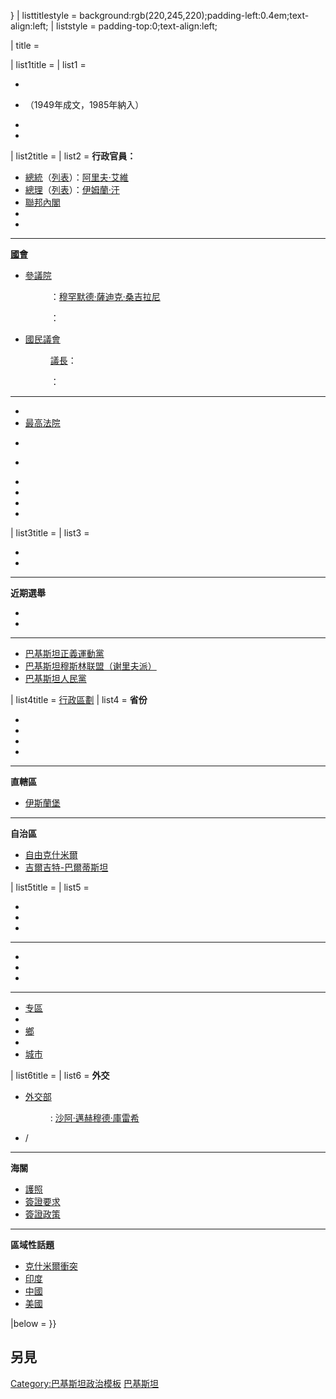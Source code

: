 {{Sidebar with collapsible lists
| name = 巴基斯坦政治
| bodyclass = vcard
| wraplinks = true
| expanded = {{{expanded|{{{1|}}}}}}
| listtitlestyle = background:rgb(220,245,220);padding-left:0.4em;text-align:left;
| liststyle = padding-top:0;text-align:left;

| title = {{Politics sidebar title |country = 巴基斯坦 |image = State emblem of Pakistan.svg |size = 125px |title = 巴基斯坦 }}

| list1title =  {{link-en|巴基斯坦憲法|Constitution of Pakistan|憲法}}
| list1 =
* {{hlist |舊版憲法：{{link-en|1956年巴基斯坦憲法|Constitution of Pakistan of 1956|1956年}}| {{link-en|1962年巴基斯坦憲法|Constitution of Pakistan of 1962|1962年}}| {{link-en|1973年巴基斯坦憲法|Constitution of Pakistan of 1973|1973年}} }}
* {{link-en|巴基斯坦憲法附件|Annex to the Constitution of Pakistan|附件}}（1949年成文，1985年納入）
* {{link-en|巴基斯坦憲法修正案|Amendments to the Constitution of Pakistan|修正案}}
* {{link-en|巴基斯坦法律|Law of Pakistan|法律}}

| list2title = {{link-en|巴基斯坦政府|Government of Pakistan|政府}}
| list2 =
'''行政官員：'''
* [[巴基斯坦總統|總統]]（[[巴基斯坦总统#总统列表|列表]]）：[[阿里夫·艾維]]
* [[巴基斯坦總理|總理]]（[[巴基斯坦总理#巴基斯坦总理列表|列表]]）：[[伊姆蘭·汗]]
* [[巴基斯坦內閣|聯邦內閣]]
* {{link-en|巴基斯坦聯邦機構列表|List of federal agencies of Pakistan|聯邦機構}}
* {{link-en|巴基斯坦公務員|Pakistan Civil Service|公務員}}
----
'''[[巴基斯坦國會|國會]]'''
* [[巴基斯坦參議院|參議院]]
*: {{link-en|巴基斯坦參議院主席|Chairman of the Senate of Pakistan|主席}}：[[穆罕默德·薩迪克·桑吉拉尼]]
*: {{link-en|巴基斯坦參議院主席|Chairman of the Senate of Pakistan|副主席}}：{{link-en|薩琳·曼德維拉拉|Saleem Mandviwalla|}}
* [[巴基斯坦國民議會|國民議會]]
*: [[巴基斯坦國會議長|議長]]：{{link-en|阿薩德·凱瑟|Asad Qaiser|}}
*: {{link-en|巴基斯坦國會副議長|Deputy Speaker of the National Assembly of Pakistan|副議長}}：{{link-en|卡西姆·蘇里|Qasim Suri|}}
----
'''{{link-en|巴基斯坦法院系統|Court system of Pakistan|司法}}'''
* {{link-en|巴基斯坦最高司法委員會|Supreme Judicial Council of Pakistan|最高司法委員會}}
* [[巴基斯坦最高法院|最高法院]]
*: {{link-en|巴基斯坦首席大法官|Chief Justice of Pakistan|首席大法官}}
* {{link-en|吉爾吉特-巴爾蒂斯坦最高上訴法院|Supreme Appellate Court Gilgit-Baltistan|}}
* {{link-en|聯邦回教法院|Federal Shariat Court|}}
*: {{link-en|聯邦回教法院首席大法官|Chief Justice of the Federal Shariat Court|回教法首席大法官}}
* {{link-en|伊斯蘭堡高等法院|Islamabad High Court|}}
* {{link-en|巴基斯坦高等法院|High Courts of Pakistan|省級高等法院}}
* {{link-en|吉爾吉特-巴爾蒂斯坦首席法院|Gilgit-Baltistan Chief Court|}}
* {{link-en|巴基斯坦地方法院|District Courts of Pakistan|（縣級）地方法院}}

| list3title = {{link-en|巴基斯坦選舉|Elections in Pakistan|選舉}}
| list3 =
* {{link-en|巴基斯坦選舉委員會|Election Commission of Pakistan|選舉委員會}}
* {{link-en|巴基斯坦選舉團|Electoral College of Pakistan|選舉團}}
----
'''近期選舉'''
* {{hlist |總統選舉: {{link-en|2008年巴基斯坦總統選舉|2008 Pakistani presidential election|2008}} |[[2013年巴基斯坦總統選舉|2013]] |{{link-en|2018年巴基斯坦總統選舉|2018 Pakistani presidential election|2018}} }}
* {{hlist |全民選舉: {{link-en|2008年巴基斯坦大選|2008 Pakistani general election|2008}} |[[2013年巴基斯坦大選|2013]] |[[2018年巴基斯坦大選|2018]]}}
----
'''{{link-en|巴基斯坦政黨列表|List of political parties in Pakistan|政黨}}'''
* [[巴基斯坦正義運動黨]]
* [[巴基斯坦穆斯林联盟（谢里夫派）]]
* [[巴基斯坦人民黨]]

| list4title = [[巴基斯坦行政区划|行政區劃]]
| list4 = 
'''省份'''
* {{link-en|俾路支省政府 (巴基斯坦)|Government of Balochistan, Pakistan|俾路支斯坦}}
* {{link-en|開伯爾-普什圖省政府|Government of Khyber Pakhtunkhwa|開伯爾-普赫圖赫瓦}}
* {{link-en|旁遮普省政府 (巴基斯坦)|Government of Punjab, Pakistan|旁遮普}}
* {{link-en|信德省政府|Government of Sindh|信德}}
----
'''直轄區'''
* [[伊斯兰堡首都区|伊斯蘭堡]]
----
'''自治區'''
* [[自由克什米爾]]
* [[吉爾吉特-巴爾蒂斯坦]]

| list5title = {{link-en|巴基斯坦聯邦制|Federalism in Pakistan|聯邦制}}
| list5 =
'''{{link-en|自由克什米爾政府|Government of Azad Kashmir|}}'''
* {{link-en|自由克什米爾總統|President of Azad Kashmir|總統}}
* {{link-en|自由克什米爾總理|Prime Minister of Azad Kashmir|總理}}
* {{link-en|自由查謨及克什米爾立法議會|Azad Jammu and Kashmir Legislative Assembly|立法議會}}
----
'''{{link-en|巴基斯坦省級政府列表|List of provincial governments of Pakistan|省級政府}}'''
* {{link-en|巴基斯坦省長列表|List of Governors of Pakistan|省長}}
* {{link-en|巴基斯坦首席部長|Chief Minister (Pakistan)|首席部長}}
* {{link-en|Category:巴基斯坦省議會|Category:Provincial Assemblies of Pakistan|巴基斯坦省議會}}
----
'''{{link-en|巴基斯坦地方政府|Local government in Pakistan|地方政府}}'''
* [[专区 (巴基斯坦)|专區]]
* {{link-en|縣 (巴基斯坦)|Districts of Pakistan|縣}}
* [[乡_(南亚)|鄉]]
* {{link-en|巴基斯坦聯盟委員會|Union councils of Pakistan|聯盟委員會}}
* [[巴基斯坦城市列表|城市]]

| list6title = {{link-en|巴基斯坦外交|Foreign relations of Pakistan|對外關係}}
| list6 = 
'''外交'''
* [[巴基斯坦外交部|外交部]]
*: {{link-en|巴基斯坦外交部長|Minister of Foreign Affairs (Pakistan)|外交部長}}: [[沙阿·邁赫穆德·庫雷希]]
* {{link-en|巴基斯坦駐外機構列表|List of diplomatic missions of Pakistan|駐外機構}} / {{link-en|各國駐巴基斯坦外交機構列表|List of diplomatic missions in Pakistan|各國駐巴機構}}
----
'''海關'''
* [[巴基斯坦護照|護照]]
* [[巴基斯坦公民簽證要求|簽證要求]]
* [[巴基斯坦签证政策|簽證政策]]
----
'''區域性話題'''
* [[克什米爾衝突]]
* [[印度–巴基斯坦关系|印度]]
* [[中国－巴基斯坦关系|中國]]
* [[巴基斯坦－美国关系|美國]]

<!---
| list7title = [[Economy of Pakistan|Economy]]
| list7  =
* [[Economic history of Pakistan|Economic history]]
* Stock exchanges
*: {{hlist |[[Karachi Stock Exchange|Karachi]] |[[Lahore Stock Exchange|Lahore]] |[[Islamabad Stock Exchange|Islamabad]]}}
* [[Sialkot Trading Floor]]
* [[Labour force of Pakistan|Labour class]]
* [[Poverty in Pakistan|Poverty]]
* [[Pakistani rupee|Currency]]
* [[Industry of Pakistan|Industry]]
*: {{hlist |[[Automotive industry in Pakistan|Automotive]] |[[List of airlines of Pakistan|Aviation]] |[[Banking in Pakistan|Banking]] |[[Mining in Pakistan|Mining]] |[[Pharmaceutical industry in Pakistan|Pharmaceuticals]] |[[Housing in Pakistan|Real estate]] |[[Science in Pakistan|Science and technology]] |[[Telecommunications in Pakistan|Telecommunications]]}}
* [[Electricity sector in Pakistan|Electricity]]
*: [[Nuclear power in Pakistan|Nuclear power]]
* [[Agriculture in Pakistan|Agriculture]]
* [[List of Pakistani companies|Private sector]]
 --->

|below = {{portal-inline|巴基斯坦}} {{Politics sidebar below|Pakistan}}
}}<noinclude>

{{clear}}

== 另見 ==
{{亚洲各国政治模板}}

[[Category:巴基斯坦政治模板]]
[[Category:各國政治側面模板|巴基斯坦]]
</noinclude>